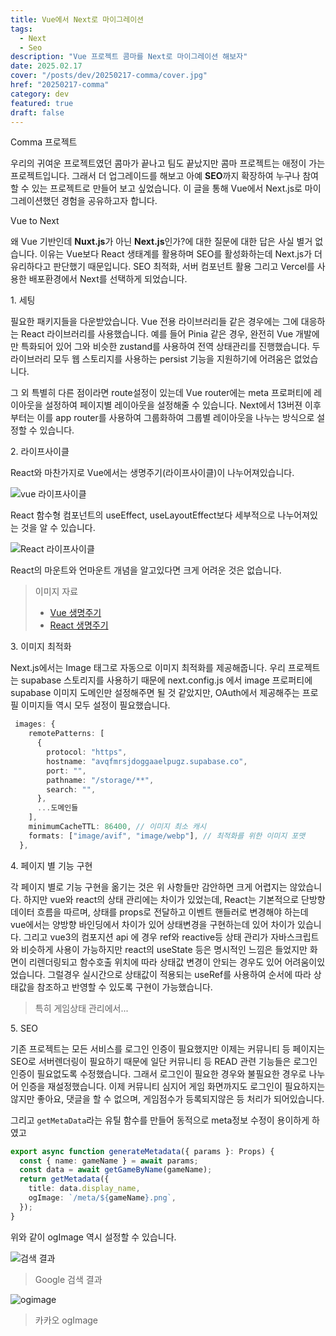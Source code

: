 ```yaml
---
title: Vue에서 Next로 마이그레이션
tags:
  - Next
  - Seo
description: "Vue 프로젝트 콤마를 Next로 마이그레이션 해보자"
date: 2025.02.17
cover: "/posts/dev/20250217-comma/cover.jpg"
href: "20250217-comma"
category: dev
featured: true
draft: false
---
```


<Heading type="h2">Comma 프로젝트</Heading>

우리의 귀여운 프로젝트였던 콤마가 끝나고 팀도 끝났지만 콤마 프로젝트는 애정이 가는 프로젝트입니다.
그래서 더 업그레이드를 해보고 아예 **SEO**까지 확장하여 누구나 참여할 수 있는 프로젝트로 만들어 보고 싶었습니다.
이 글을 통해 Vue에서 Next.js로 마이그레이션했던 경험을 공유하고자 합니다.

<Heading type="h3">Vue to Next</Heading>

왜 Vue 기반인데 **Nuxt.js**가 아닌 **Next.js**인가?에 대한 질문에 대한 답은 사실 별거 없습니다.
이유는 Vue보다 React 생태계를 활용하며 SEO를 활성화하는데 Next.js가 더 유리하다고 판단했기 때문입니다.
SEO 최적화, 서버 컴포넌트 활용 그리고 Vercel를 사용한 배포환경에서 Next를 선택하게 되었습니다.

<Heading type="h3">1. 세팅</Heading>

필요한 패키지들을 다운받았습니다. Vue 전용 라이브러리들 같은 경우에는 그에 대응하는 React 라이브러리를 사용했습니다.
예를 들어 Pinia 같은 경우, 완전히 Vue 개발에만 특화되어 있어 그와 비슷한 zustand를 사용하여 전역 상태관리를 진행했습니다.
두 라이브러리 모두 웹 스토리지를 사용하는 persist 기능을 지원하기에 어려움은 없었습니다.

그 외 특별히 다른 점이라면 route설정이 있는데 Vue router에는 meta 프로퍼티에 레이아웃을 설정하여 페이지별 레이아웃을 설정해줄 수 있습니다.
Next에서 13버젼 이후부터는 이를 app router를 사용하여 그룹화하여 그룹별 레이아웃을 나누는 방식으로 설정할 수 있습니다.

<Heading type="h3">2. 라이프사이클</Heading>

React와 마찬가지로 Vue에서는 생명주기(라이프사이클)이 나누어져있습니다.

![vue 라이프사이클](https://github.com/user-attachments/assets/8fc9a1f1-d1f1-45da-b246-c770da5ee992)

React 함수형 컴포넌트의 useEffect, useLayoutEffect보다 세부적으로 나누어져있는 것을 알 수 있습니다.

![React 라이프사이클](https://github.com/user-attachments/assets/0082cc0a-c042-472c-8762-39fa1d62e6da)

React의 마운트와 언마운트 개념을 알고있다면 크게 어려운 것은 없습니다.

<Blockquote type="info">
  이미지 자료
  <ul>
    <li>
      <a href="https://ko.vuejs.org/guide/essentials/lifecycle">Vue 생명주기</a>
    </li>
    <li>
      <a href="https://github.com/donavon/hook-flow">React 생명주기</a>
    </li>
  </ul>
</Blockquote>

<Heading type="h3">3. 이미지 최적화</Heading>

Next.js에서는 Image 태그로 자동으로 이미지 최적화를 제공해줍니다. 우리 프로젝트는 supabase 스토리지를 사용하기 때문에 next.config.js 에서 image 프로퍼티에 supabase 이미지 도메인만
설정해주면 될 것 같았지만, OAuth에서 제공해주는 프로필 이미지들 역시 모두 설정이 필요했습니다.

```ts
 images: {
    remotePatterns: [
      {
        protocol: "https",
        hostname: "avqfmrsjdoggaaelpugz.supabase.co",
        port: "",
        pathname: "/storage/**",
        search: "",
      },
      ...도메인들
    ],
    minimumCacheTTL: 86400, // 이미지 최소 캐시
    formats: ["image/avif", "image/webp"], // 최적화를 위한 이미지 포맷
  },
```

<Heading type="h3">4. 페이지 별 기능 구현</Heading>

각 페이지 별로 기능 구현을 옮기는 것은 위 사항들만 감안하면 크게 어렵지는 않았습니다. 하지만 vue와 react의 상태 관리에는 차이가 있었는데,
React는 기본적으로 단방향 데이터 흐름을 따르며, 상태를 props로 전달하고 이벤트 핸들러로 변경해야 하는데 vue에서는 양방향 바인딩에서 차이가 있어 상태변경을 구현하는데 있어 차이가 있습니다.
그리고 vue3의 컴포지션 api 에 경우 ref와 reactive등 상태 관리가 자바스크립트와 비슷하게 사용이 가능하지만 react의 useState 등은 명시적인 느낌은 들었지만 화면이 리렌더링되고 함수호출 위치에 따라 상태값 변경이 안되는 경우도 있어 어려움이있었습니다.
그럴경우 실시간으로 상태값이 적용되는 useRef를 사용하여 순서에 따라 상태값을 참조하고 반영할 수 있도록 구현이 가능했습니다.

<Blockquote type="warn">특히 게임상태 관리에서...</Blockquote>

<Heading type="h3">5. SEO</Heading>

기존 프로젝트는 모든 서비스를 로그인 인증이 필요했지만 이제는 커뮤니티 등 페이지는 SEO로 서버렌더링이 필요하기 때문에 일단 커뮤니티 등 READ 관련 기능들은 로그인 인증이 필요없도록 수정했습니다.
그래서 로그인이 필요한 경우와 불필요한 경우로 나누어 인증을 재설정했습니다.
이제 커뮤니티 심지어 게임 화면까지도 로그인이 필요하지는 않지만 좋아요, 댓글을 할 수 없으며, 게임점수가 등록되지않은 등 처리가 되어있습니다.

그리고 `getMetaData`라는 유틸 함수를 만들어 동적으로 meta정보 수정이 용이하게 하였고

```ts
export async function generateMetadata({ params }: Props) {
  const { name: gameName } = await params;
  const data = await getGameByName(gameName);
  return getMetadata({
    title: data.display_name,
    ogImage: `/meta/${gameName}.png`,
  });
}
```

위와 같이 ogImage 역시 설정할 수 있습니다.

![검색 결과](https://github.com/user-attachments/assets/5d5804c2-dcc9-448f-b92a-ae5b233e66be)

<Blockquote type="info">Google 검색 결과</Blockquote>

![ogimage](https://github.com/user-attachments/assets/2368d82e-6823-437b-8c38-f86c4dd7702e)

<Blockquote type="info">카카오 ogImage</Blockquote>
